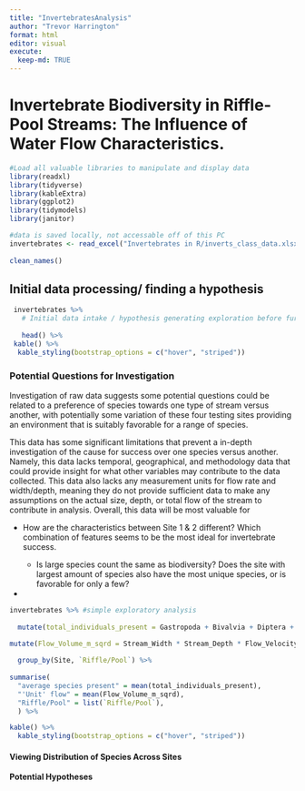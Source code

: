 ```yaml
---
title: "InvertebratesAnalysis"
author: "Trevor Harrington"
format: html
editor: visual
execute: 
  keep-md: TRUE
---
```


# Invertebrate Biodiversity in Riffle-Pool Streams: The Influence of Water Flow Characteristics.

```r
#Load all valuable libraries to manipulate and display data
library(readxl)
library(tidyverse)
library(kableExtra)
library(ggplot2)
library(tidymodels)
library(janitor)

#data is saved locally, not accessable off of this PC
invertebrates <- read_excel("Invertebrates in R/inverts_class_data.xlsx") %>%
  
clean_names()
```

## Initial data processing/ finding a hypothesis

```r
 invertebrates %>% 
   # Initial data intake / hypothesis generating exploration before further data investigation.
   
   head() %>%
 kable() %>%
  kable_styling(bootstrap_options = c("hover", "striped"))

```

### Potential Questions for Investigation

Investigation of raw data suggests some potential questions could be related to a preference of species towards one type of stream versus another, with potentially some variation of these four testing sites providing an environment that is suitably favorable for a range of species.

This data has some significant limitations that prevent a in-depth investigation of the cause for success over one species versus another. Namely, this data lacks temporal, geographical, and methodology data that could provide insight for what other variables may contribute to the data collected. This data also lacks any measurement units for flow rate and width/depth, meaning they do not provide sufficient data to make any assumptions on the actual size, depth, or total flow of the stream to contribute in analysis. Overall, this data will be most valuable for

-   How are the characteristics between Site 1 & 2 different? Which combination of features seems to be the most ideal for invertebrate success.

    -   Is large species count the same as biodiversity? Does the site with largest amount of species also have the most unique species, or is favorable for only a few?

-   

```r
invertebrates %>% #simple exploratory analysis 
  
  mutate(total_individuals_present = Gastropoda + Bivalvia + Diptera + Turbellaria + Oliggocheata + Hirundinea + Decapoda + Amphipod + Isopod + Trombidiforme + Plecoptera + Trichoptera + Ephemroptera + Megaloptera + Coleoptera + Hemiptera + Odonta + Lepidoptera) %>%

mutate(Flow_Volume_m_sqrd = Stream_Width * Stream_Depth * Flow_Velocity) %>%
  
  group_by(Site, `Riffle/Pool`) %>%
  
summarise(
  "average species present" = mean(total_individuals_present),
  "'Unit' flow" = mean(Flow_Volume_m_sqrd),
  "Riffle/Pool" = list(`Riffle/Pool`),
  ) %>%

kable() %>%
  kable_styling(bootstrap_options = c("hover", "striped"))


```

#### Viewing Distribution of Species Across Sites

**Potential Hypotheses**
